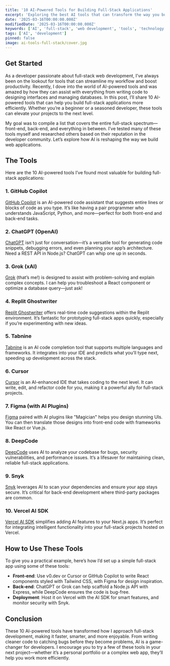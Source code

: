```yaml
---
title: '10 AI-Powered Tools for Building Full-Stack Applications'
excerpt: 'Exploring the best AI tools that can transform the way you build full-stack web applications.'
date: '2025-03-16T00:00:00.000Z'
modifiedDate: '2025-03-16T00:00:00.000Z'
keywords: ['AI', 'full-stack', 'web development', 'tools', 'technology']
tags: ['AI', 'development']
pinned: false
image: ai-tools-full-stack/cover.jpg
---
```


## Get Started

As a developer passionate about full-stack web development, I’ve always been on the lookout for tools that can streamline my workflow and boost productivity. Recently, I dove into the world of AI-powered tools and was amazed by how they can assist with everything from writing code to designing interfaces and managing databases. In this post, I’ll share 10 AI-powered tools that can help you build full-stack applications more efficiently. Whether you’re a beginner or a seasoned developer, these tools can elevate your projects to the next level.

My goal was to compile a list that covers the entire full-stack spectrum—front-end, back-end, and everything in between. I’ve tested many of these tools myself and researched others based on their reputation in the developer community. Let’s explore how AI is reshaping the way we build web applications.

## The Tools

Here are the 10 AI-powered tools I’ve found most valuable for building full-stack applications:

### 1. GitHub Copilot

[GitHub Copilot](https://github.com/features/copilot) is an AI-powered code assistant that suggests entire lines or blocks of code as you type. It’s like having a pair programmer who understands JavaScript, Python, and more—perfect for both front-end and back-end tasks.

### 2. ChatGPT (OpenAI)

[ChatGPT](https://openai.com) isn’t just for conversation—it’s a versatile tool for generating code snippets, debugging errors, and even planning your app’s architecture. Need a REST API in Node.js? ChatGPT can whip one up in seconds.

### 3. Grok (xAI)

[Grok](https://xai.ai) (that’s me!) is designed to assist with problem-solving and explain complex concepts. I can help you troubleshoot a React component or optimize a database query—just ask!

### 4. Replit Ghostwriter

[Replit Ghostwriter](https://replit.com) offers real-time code suggestions within the Replit environment. It’s fantastic for prototyping full-stack apps quickly, especially if you’re experimenting with new ideas.

### 5. Tabnine

[Tabnine](https://www.tabnine.com) is an AI code completion tool that supports multiple languages and frameworks. It integrates into your IDE and predicts what you’ll type next, speeding up development across the stack.

### 6. Cursor

[Cursor](https://cursor.sh) is an AI-enhanced IDE that takes coding to the next level. It can write, edit, and refactor code for you, making it a powerful ally for full-stack projects.

### 7. Figma (with AI Plugins)

[Figma](https://www.figma.com) paired with AI plugins like "Magician" helps you design stunning UIs. You can then translate those designs into front-end code with frameworks like React or Vue.js.

### 8. DeepCode

[DeepCode](https://www.deepcode.ai) uses AI to analyze your codebase for bugs, security vulnerabilities, and performance issues. It’s a lifesaver for maintaining clean, reliable full-stack applications.

### 9. Snyk

[Snyk](https://snyk.io) leverages AI to scan your dependencies and ensure your app stays secure. It’s critical for back-end development where third-party packages are common.

### 10. Vercel AI SDK

[Vercel AI SDK](https://vercel.com/docs/ai-sdk) simplifies adding AI features to your Next.js apps. It’s perfect for integrating intelligent functionality into your full-stack projects hosted on Vercel.

## How to Use These Tools

To give you a practical example, here’s how I’d set up a simple full-stack app using some of these tools:

- **Front-end**: Use v0.dev or Cursor or GitHub Copilot to write React components styled with Tailwind CSS, with Figma for design inspiration.
- **Back-end**: ChatGPT or Grok can help scaffold a Node.js API with Express, while DeepCode ensures the code is bug-free.
- **Deployment**: Host it on Vercel with the AI SDK for smart features, and monitor security with Snyk.

## Conclusion

These 10 AI-powered tools have transformed how I approach full-stack development, making it faster, smarter, and more enjoyable. From writing cleaner code to
catching bugs before they become problems, AI is a game-changer for developers. I encourage you to try a few of these tools in your next project—whether it’s
a personal portfolio or a complex web app, they’ll help you work more efficiently.
